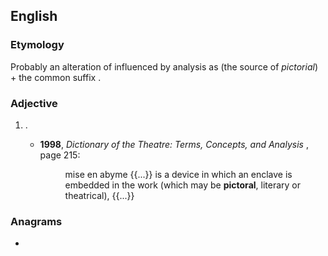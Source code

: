 ==English==

===Etymology===
Probably an alteration of {{m|en|pictorial}} influenced by analysis as {{der|en|la|pictor||painter}} (the source of ''pictorial'') + the common suffix {{m|en|-al}}.

===Adjective===
{{en-adj|?}}

# {{lb|en|uncommon|possibly|nonstandard}} {{altform|pictorial|lang=en}}.
#* '''1998''', ''Dictionary of the Theatre: Terms, Concepts, and Analysis'' {{ISBN|0802081630}}, page 215:
#*: mise en abyme {{...}} is a device in which an enclave is embedded in the work (which may be '''pictoral''', literary or theatrical), {{...}}

===Anagrams===
* {{anagrams|en|tropical}}